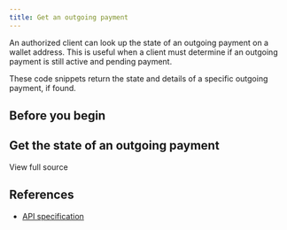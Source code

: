 ```yaml
---
title: Get an outgoing payment
---
```



An authorized client can look up the state of an outgoing payment on a wallet address. This is useful when a client must determine if an outgoing payment is still active and pending payment.

These code snippets return the state and details of a specific outgoing payment, if found.

## Before you begin

<Global />

## Get the state of an outgoing payment

<Tabs>
<TabItem label='TypeScript'>
<Ts/>

<ChunkedSnippet
  source='https://raw.githubusercontent.com/interledger/open-payments-snippets/main/outgoing-payment/outgoing-payment-get.ts'
  chunk='1'
/>

<ChunkedSnippet
  source='https://raw.githubusercontent.com/interledger/open-payments-snippets/main/outgoing-payment/outgoing-payment-get.ts'
  chunk='2'
/>

<ChunkedSnippet
  source='https://raw.githubusercontent.com/interledger/open-payments-snippets/main/outgoing-payment/outgoing-payment-get.ts'
  chunk='3'
/>

</TabItem>
</Tabs>


<p><LinkOut href="https://raw.githubusercontent.com/interledger/open-payments-snippets/main/outgoing-payment/outgoing-payment-get.ts">View full source</LinkOut></p>

## References

- [API specification](/apis/resource-server/operations/get-outgoing-payment)
